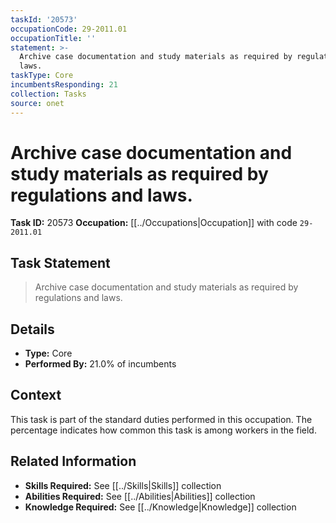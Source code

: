 ```yaml
---
taskId: '20573'
occupationCode: 29-2011.01
occupationTitle: ''
statement: >-
  Archive case documentation and study materials as required by regulations and
  laws.
taskType: Core
incumbentsResponding: 21
collection: Tasks
source: onet
---
```

# Archive case documentation and study materials as required by regulations and laws.

**Task ID:** 20573
**Occupation:** [[../Occupations|Occupation]] with code `29-2011.01`

## Task Statement

> Archive case documentation and study materials as required by regulations and laws.

## Details

- **Type:** Core
- **Performed By:** 21.0% of incumbents

## Context

This task is part of the standard duties performed in this occupation. The percentage indicates how common this task is among workers in the field.

## Related Information

- **Skills Required:** See [[../Skills|Skills]] collection
- **Abilities Required:** See [[../Abilities|Abilities]] collection
- **Knowledge Required:** See [[../Knowledge|Knowledge]] collection
